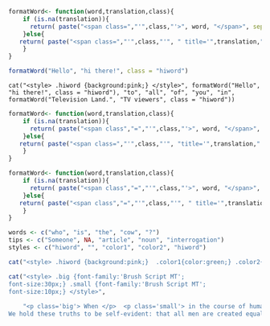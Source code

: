 ```r
formatWord<- function(word,translation,class){
    if (is.na(translation)){
      return( paste("<span class=","'",class,"'>", word, "</span>", sep=""))
    }else{
   return( paste("<span class=","'",class,"'", " title='",translation,"'>", word, "</span>", sep="") )
    }
}
```

```r
formatWord("Hello", "hi there!", class = "hiword")
```

```{rresults='asis'}
cat("<style> .hiword {background:pink;} </style>", formatWord("Hello", "hi there!", class = "hiword"), "to", "all", "of", "you", "in", formatWord("Television Land.", "TV viewers", class = "hiword"))
```

```r
formatWord<- function(word,translation,class){
    if (is.na(translation)){
      return( paste("<span class","=","'",class,"'>", word, "</span>", sep=""))
    }else{
   return( paste("<span class=","'",class,"'", "title='",translation,"'>", word, "</span>", sep="") )
    }
}
```

```r

formatWord<- function(word,translation,class){
    if (is.na(translation)){
      return( paste("<span class","=","'",class,"'>", word, "</span>", sep=""))
    }else{
   return( paste("<span class","=","'",class,"'", " title='",translation,"'>", word, "</span>", sep="") )
    }
}
```

```r
words <- c("who", "is", "the", "cow", "?")
tips <- c("Someone", NA, "article", "noun", "interrogation")
styles <- c("hiword", "", "color1", "color2", "hiword")

cat("<style> .hiword {background:pink;}  .color1{color:green;} .color2{color:orange;}  </style>", formatWord(words[1], tips[1] , styles[1]),formatWord(words[2], tips[2] , styles[2]),formatWord(words[3], tips[3] , styles[3]),formatWord(words[4], tips[4] , styles[4]),formatWord(words[5], tips[5] , styles[5]))
```    
    
```r
cat("<style> .big {font-family:'Brush Script MT';
font-size:30px;} .small {font-family:'Brush Script MT';
font-size:10px;} </style>",   
    
    "<p class='big'> When </p>  <p class='small'> in the course of human events, it becomes necessary for one people to dissolve the political bands which have connected them with another, and to assume among the powers of the earth the separate and equal station to which the Laws of Nature and of Natures God entitle them, a decent respect to the opinions of mankind requires that they should declare the causes which impel them to the separation.
We hold these truths to be self-evident: that all men are created equal, that they are endowed by their Creator with certain unalienable Rights, that among these are Life, Liberty, and the pursuit of Happiness. </p>")

```